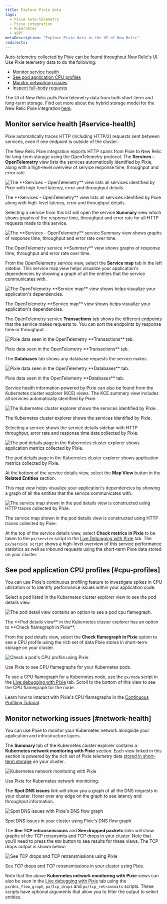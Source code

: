 ```yaml
---
title: Explore Pixie data
tags:
  - Pixie Auto-telemetry
  - Pixie integration
  - Kubernetes
  - eBPF
metaDescription: "Explore Pixie data in the UI of New Relic"
redirects:
---
```















Auto-telemetry collected by Pixie can be found throughout New Relic's UI. Use Pixie telemetry data to do the following:

* [Monitor service health](#service-health)
* [See pod application CPU profiles](#cpu-profiles)
* [Monitor networking issues](#network-health)
* [Inspect full-body requests](/docs/kubernetes-pixie/auto-telemetry-pixie/understand-use-data/pixie-entities)

The UI of New Relic pulls Pixie telemetry data from both short-term and long-term storage. Find out more about the hybrid storage model for the New Relic Pixie integration [here](/docs/kubernetes-pixie/auto-telemetry-pixie/understand-use-data/overview).

## Monitor service health  [#service-health]

Pixie automatically traces HTTP (including HTTP/2) requests sent between services, even if one endpoint is outside of the cluster.

The New Relic Pixie integration exports HTTP spans from Pixie to New Relic for long-term storage using the OpenTelemetry protocol. The **Services - OpenTelemetry** view lists the services automatically identified by Pixie, along with a high-level overview of service response time, throughput and error rate.

<img
  title="The **Services - OpenTelemetry** view lists all services identified by Pixie with high-level latency, error and throughput details."
  alt="The **Services - OpenTelemetry** view lists all services identified by Pixie with high-level latency, error and throughput details."
  src={pixieServicesOtel}
/>

<figcaption>
  The **Services - OpenTelemetry** view lists all services identified by Pixie along with high-level latency, error and throughput details.
</figcaption>

Selecting a service from this list will open the service **Summary** view which shows graphs of the response time, throughput and error rate for all HTTP requests made to this service.

<img
  title="The **Services - OpenTelemetry** service Summary view shows graphs of response time, throughput and error rate over time."
  alt="The **Services - OpenTelemetry** service Summary view shows graphs of response time, throughput and error rate over time."
  src={pixieServicesOtelDetails}
/>

<figcaption>
  The OpenTelemetry service **Summary** view shows graphs of response time, throughput and error rate over time.
</figcaption>

From the OpenTelemetry service view, select the **Service map** tab in the left sidebar. This service map view helps visualize your application's dependencies by showing a graph of all the entities that the service communicates with.

<img
  title="The OpenTelemetry **Service map** view shows helps visualize your application's dependencies."
  alt="The OpenTelemetry **Service map** view shows helps visualize your application's dependencies."
  src={pixieServiceOtelMap}
/>

<figcaption>
  The OpenTelemetry **Service map** view shows helps visualize your application's dependencies.
</figcaption>

The OpenTelemetry service **Transactions** tab shows the different endpoints that the service makes requests to. You can sort the endpoints by response time or throughput.

<img
  title="Pixie data seen in the OpenTelemetry **Transactions** tab. "
  alt="Pixie data seen in the OpenTelemetry **Transactions** tab. "
  src={pixieServicesOtelTransactions}
/>

<figcaption>
  Pixie data seen in the OpenTelemetry **Transactions** tab.
</figcaption>

The **Databases** tab shows any database requests the service makes.

<img
  title="Pixie data seen in the OpenTelemetry **Databases** tab."
  alt="Pixie data seen in the OpenTelemetry **Databases** tab."
  src={pixieServicesOtelDatabases}
/>

<figcaption>
  Pixie data seen in the OpenTelemetry **Databases** tab.
</figcaption>

Service health information powered by Pixie can also be found from the Kubernetes cluster explorer (KCE) views. The KCE summary view includes all services automatically identified by Pixie.

<img
  title="The Kubernetes cluster explorer shows the services identified by Pixie."
  alt="The Kubernetes cluster explorer shows the services identified by Pixie."
  src={pixieKce}
/>

<figcaption>
  The Kubernetes cluster explorer shows the services identified by Pixie.
</figcaption>

Selecting a service shows the service details sidebar with HTTP throughput, error rate and response time data collected by Pixie:

<img
  title="The pod details page in the Kubernetes cluster explorer shows application metrics collected by Pixie."
  alt="The pod details page in the Kubernetes cluster explorer shows application metrics collected by Pixie."
  src={pixieKcePodDetails}
/>

<figcaption>
  The pod details page in the Kubernetes cluster explorer shows application metrics collected by Pixie.
</figcaption>

At the bottom of the service details view, select the **Map View** button in the **Related Entities** section.

This map view helps visualize your application's dependencies by showing a graph of all the entities that the service communicates with.

<img
  title="The service map shown in the pod details view is constructed using HTTP traces collected by Pixie."
  alt="The service map shown in the pod details view is constructed using HTTP traces collected by Pixie."
  src={pixieKcePodDetailsMap}
/>

<figcaption>
  The service map shown in the pod details view is constructed using HTTP traces collected by Pixie.
</figcaption>

At the top of the service details view, select **Check metrics in Pixie** to be taken to the `px/service` script in the [Live Debugging with Pixie](/docs/kubernetes-pixie/auto-telemetry-pixie/understand-use-data/live-debugging-with-pixie) tab. The `px/service script` shows a high-level overview of this service performance statistics as well as inbound requests using the short-term Pixie data stored on your cluster.

## See pod application CPU profiles  [#cpu-profiles]

You can use Pixie's continuous profiling feature to investigate spikes in CPU utilization or to identify performance issues within your application code.

Select a pod listed in the Kubernetes cluster explorer view to see the pod details view.

<img
  title="The pod detail view contains an option to see a pod cpu flamegraph."
  alt="The pod detail view contains an option to see a pod cpu flamegraph."
  src={pixieKcePod}
/>

<figcaption>
  The **Pod details view** in the Kubernetes cluster explorer has an option to **Check flamegraph in Pixie**.
</figcaption>

From the pod details view, select the **Check flamegraph in Pixie** option to see a CPU profile using the rich set of data Pixie stores in short-term storage on your cluster.

<img
  title="Check a pod's CPU profile using Pixie"
  alt="Check a pod's CPU profile using Pixie"
  src={pixieCpuProfile}
/>

<figcaption>
  Use Pixie to see CPU flamegraphs for your Kubernetes pods.
</figcaption>

To see a CPU flamegraph for a Kubernetes node, use the `px/node` script in the [Live debugging with Pixie](/docs/kubernetes-pixie/auto-telemetry-pixie/understand-use-data/live-debugging-with-pixie) tab. Scroll to the bottom of this view to see the CPU flamegraph for the node.

Learn how to interact with Pixie's CPU flamegraphs in the [Continuous Profiling Tutorial](https://docs.px.dev/tutorials/pixie-101/profiler/).

## Monitor networking issues  [#network-health]

You can use Pixie to monitor your Kubernetes network alongside your application and infrastructure layers.

The **Summary** tab of the Kubernetes cluster explorer contains a **Kubernetes network monitoring with Pixie** section. Each view linked in this section is powered by the rich set of Pixie telemetry data [stored in short-term storage](/docs/kubernetes-pixie/auto-telemetry-pixie/understand-use-data/overview) on your cluster.

<img
  title="Kubernetes network monitoring with Pixie"
  alt="Kubernetes network monitoring with Pixie"
  src={pixieNetworkMonitoring}
/>

<figcaption>
  Use Pixie for Kubernetes network monitoring.
</figcaption>

The **Spot DNS issues** link will show you a graph of all the DNS requests in your cluster. Hover over any edge on the graph to see latency and throughput information.

<img
  title="Spot DNS issues with Pixie's DNS flow graph"
  alt="Spot DNS issues with Pixie's DNS flow graph"
  src={pixieDnsFlowGraph}
/>

<figcaption>
  Spot DNS issues in your cluster using Pixie's DNS flow graph.
</figcaption>

The **See TCP retransmissions** and **See dropped packets** links will show graphs of the TCP retransmits and TCP drops in your cluster. Note that you'll need to press the `RUN` button to see results for these views. The TCP drops output is shown below:

<img
  title="See TCP drops and TCP retransmissions using Pixie"
  alt="See TCP drops and TCP retransmissions using Pixie"
  src={pixieTcpDrops}
/>

<figcaption>
  See TCP drops and TCP retransmissions in your cluster using Pixie.
</figcaption>

Note that the above **Kubernetes network monitoring with Pixie** views can also be seen in the [Live debugging with Pixie](/docs/kubernetes-pixie/auto-telemetry-pixie/understand-use-data/live-debugging-with-pixie) tab using the `px/dns_flow_graph`, `px/tcp_drops` and `px/tcp_retransmits` scripts. These scripts have optional arguments that allow you to filter the output to select entities.
